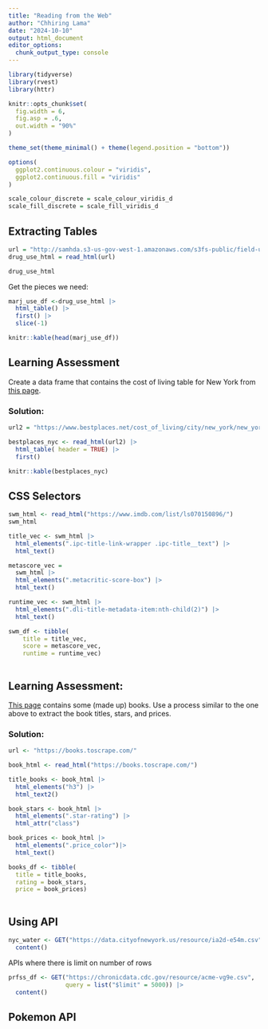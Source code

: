 ```yaml
---
title: "Reading from the Web"
author: "Chhiring Lama"
date: "2024-10-10"
output: html_document
editor_options: 
  chunk_output_type: console
---
```



```r
library(tidyverse)
library(rvest)
library(httr)

knitr::opts_chunk$set(
  fig.width = 6,
  fig.asp = .6,
  out.width = "90%"
)

theme_set(theme_minimal() + theme(legend.position = "bottom"))

options(
  ggplot2.continuous.colour = "viridis",
  ggplot2.continuous.fill = "viridis"
)

scale_colour_discrete = scale_colour_viridis_d
scale_fill_discrete = scale_fill_viridis_d
```

## Extracting Tables
```r
url = "http://samhda.s3-us-gov-west-1.amazonaws.com/s3fs-public/field-uploads/2k15StateFiles/NSDUHsaeShortTermCHG2015.htm"
drug_use_html = read_html(url)

drug_use_html
```

Get the pieces we need:
```r
marj_use_df <-drug_use_html |> 
  html_table() |> 
  first() |> 
  slice(-1)

knitr::kable(head(marj_use_df))
```


## Learning Assessment 
Create a data frame that contains the cost of living table for New York from [this page](https://www.bestplaces.net/cost_of_living/city/new_york/new_york).

### Solution:
```r
url2 = "https://www.bestplaces.net/cost_of_living/city/new_york/new_york"

bestplaces_nyc <- read_html(url2) |> 
  html_table( header = TRUE) |> 
  first() 

knitr::kable(bestplaces_nyc)

```

## CSS Selectors

```r
swm_html <- read_html("https://www.imdb.com/list/ls070150896/")
swm_html
```

```r
title_vec <- swm_html |> 
  html_elements(".ipc-title-link-wrapper .ipc-title__text") |> 
  html_text()

metascore_vec = 
  swm_html |>
  html_elements(".metacritic-score-box") |>
  html_text()

runtime_vec <- swm_html |>
  html_elements(".dli-title-metadata-item:nth-child(2)") |>
  html_text()

swm_df <- tibble(
    title = title_vec,
    score = metascore_vec,
    runtime = runtime_vec)
  
```

## Learning Assessment: 
[This page](https://books.toscrape.com/) contains some (made up) books. Use a process similar to the one above to extract the book titles, stars, and prices.

### Solution:
```r
url <- "https://books.toscrape.com/"

book_html <- read_html("https://books.toscrape.com/")

title_books <- book_html |> 
  html_elements("h3") |>
  html_text2()

book_stars <- book_html |> 
  html_elements(".star-rating") |> 
  html_attr("class")

book_prices <- book_html |> 
  html_elements(".price_color")|> 
  html_text()

books_df <- tibble(
  title = title_books, 
  rating = book_stars, 
  price = book_prices)
  
```

## Using API

```r
nyc_water <- GET("https://data.cityofnewyork.us/resource/ia2d-e54m.csv") |> 
  content()
```

APIs where there is limit on number of rows
```r
prfss_df <- GET("https://chronicdata.cdc.gov/resource/acme-vg9e.csv", 
                query = list("$limit" = 5000)) |> 
  content()
```

## Pokemon API
```r

```



